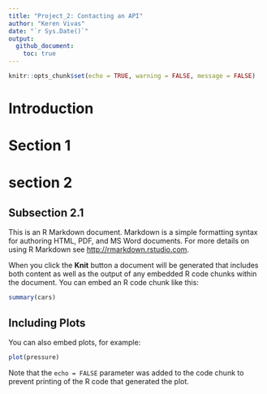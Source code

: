 ---
title: "Project_2: Contacting an API"
author: "Keren Vivas"
date: "`r Sys.Date()`"
output: 
  github_document: 
    toc: true
---

```{r setup, include=FALSE}
knitr::opts_chunk$set(echo = TRUE, warning = FALSE, message = FALSE)
```

# Introduction

# Section 1

# section 2

## Subsection 2.1

This is an R Markdown document. Markdown is a simple formatting syntax for authoring HTML, PDF, and MS Word documents. For more details on using R Markdown see <http://rmarkdown.rstudio.com>.

When you click the **Knit** button a document will be generated that includes both content as well as the output of any embedded R code chunks within the document. You can embed an R code chunk like this:

```{r cars}
summary(cars)
```

## Including Plots

You can also embed plots, for example:

```{r pressure, echo=FALSE}
plot(pressure)
```

Note that the `echo = FALSE` parameter was added to the code chunk to prevent printing of the R code that generated the plot.
